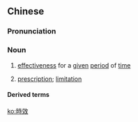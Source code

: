 {{also|时效}}
==Chinese==
{{zh-forms|s=时效}}

===Pronunciation===
{{zh-pron
|m=shíxiào
|mn=sî-hāu
|cat=n
}}

===Noun===
{{zh-noun}}

# [[effectiveness]] for a [[given]] [[period]] of [[time]]
# {{lb|zh|law}} [[prescription]]; [[limitation]]

====Derived terms====
{{zh-der|消滅時效}}

[[ko:時效]]